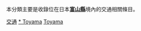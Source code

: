 {{Catnav|頁面分類|各種主題的頁面分類|按國家分類|各國交通|日本交通}}
{{Catnav|頁面分類|人类社会|交通|各國交通|日本交通}}

本分類主要是收錄位在日本'''[[富山縣|富山縣]]'''境內的交通相關條目。
{{日本行政區劃分類導航|交通}}
{{commons category|Transport in Toyama prefecture}}

[[Category:富山縣|交通]]
[[Category:中部地方交通|* Toyama]]
[[Category:日本各都道府縣交通|Toyama]]